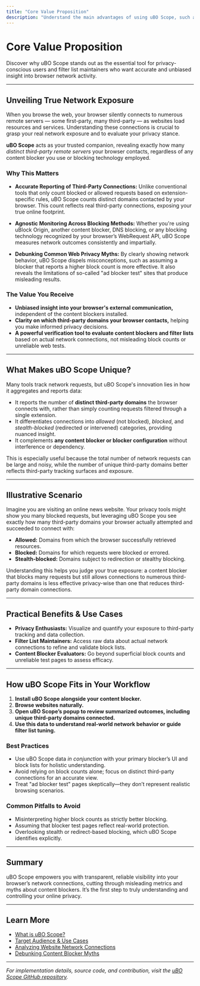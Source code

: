 ```yaml
---
title: "Core Value Proposition"
description: "Understand the main advantages of using uBO Scope, such as accurate reporting of third-party connections, agnostic monitoring regardless of which content blockers are in use, and the ability to dispel common misconceptions about web privacy and ad blockers."
---
```


# Core Value Proposition

Discover why uBO Scope stands out as the essential tool for privacy-conscious users and filter list maintainers who want accurate and unbiased insight into browser network activity.

---

## Unveiling True Network Exposure

When you browse the web, your browser silently connects to numerous remote servers — some first-party, many third-party — as websites load resources and services. Understanding these connections is crucial to grasp your real network exposure and to evaluate your privacy stance.

**uBO Scope** acts as your trusted companion, revealing exactly how many _distinct third-party remote servers_ your browser contacts, regardless of any content blocker you use or blocking technology employed.

### Why This Matters

- **Accurate Reporting of Third-Party Connections:** Unlike conventional tools that only count blocked or allowed requests based on extension-specific rules, uBO Scope counts distinct domains contacted by your browser. This count reflects real third-party connections, exposing your true online footprint.

- **Agnostic Monitoring Across Blocking Methods:** Whether you're using uBlock Origin, another content blocker, DNS blocking, or any blocking technology recognized by your browser’s WebRequest API, uBO Scope measures network outcomes consistently and impartially.

- **Debunking Common Web Privacy Myths:** By clearly showing network behavior, uBO Scope dispels misconceptions, such as assuming a blocker that reports a higher block count is more effective. It also reveals the limitations of so-called "ad blocker test" sites that produce misleading results.

### The Value You Receive

- **Unbiased insight into your browser's external communication,** independent of the content blockers installed.
- **Clarity on which third-party domains your browser contacts,** helping you make informed privacy decisions.
- **A powerful verification tool to evaluate content blockers and filter lists** based on actual network connections, not misleading block counts or unreliable web tests.

---

## What Makes uBO Scope Unique?

Many tools track network requests, but uBO Scope's innovation lies in how it aggregates and reports data:

- It reports the number of **distinct third-party domains** the browser connects with, rather than simply counting requests filtered through a single extension.
- It differentiates connections into _allowed_ (not blocked), _blocked_, and _stealth-blocked_ (redirected or intervened) categories, providing nuanced insight.
- It complements **any content blocker or blocker configuration** without interference or dependency.

This is especially useful because the total number of network requests can be large and noisy, while the number of unique third-party domains better reflects third-party tracking surfaces and exposure.

---

## Illustrative Scenario

Imagine you are visiting an online news website. Your privacy tools might show you many blocked requests, but leveraging uBO Scope you see exactly how many third-party domains your browser actually attempted and succeeded to connect with:

- **Allowed:** Domains from which the browser successfully retrieved resources.
- **Blocked:** Domains for which requests were blocked or errored.
- **Stealth-blocked:** Domains subject to redirection or stealthy blocking.

Understanding this helps you judge your true exposure: a content blocker that blocks many requests but still allows connections to numerous third-party domains is less effective privacy-wise than one that reduces third-party domain connections.

---

## Practical Benefits & Use Cases

- **Privacy Enthusiasts:** Visualize and quantify your exposure to third-party tracking and data collection.
- **Filter List Maintainers:** Access raw data about actual network connections to refine and validate block lists.
- **Content Blocker Evaluators:** Go beyond superficial block counts and unreliable test pages to assess efficacy.

---

## How uBO Scope Fits in Your Workflow

1. **Install uBO Scope alongside your content blocker.**
2. **Browse websites naturally.**
3. **Open uBO Scope’s popup to review summarized outcomes, including unique third-party domains connected.**
4. **Use this data to understand real-world network behavior or guide filter list tuning.**

### Best Practices

- Use uBO Scope data _in conjunction_ with your primary blocker’s UI and block lists for holistic understanding.
- Avoid relying on block counts alone; focus on distinct third-party connections for an accurate view.
- Treat "ad blocker test" pages skeptically—they don’t represent realistic browsing scenarios.

### Common Pitfalls to Avoid

- Misinterpreting higher block counts as strictly better blocking.
- Assuming that blocker test pages reflect real-world protection.
- Overlooking stealth or redirect-based blocking, which uBO Scope identifies explicitly.

---

## Summary

uBO Scope empowers you with transparent, reliable visibility into your browser’s network connections, cutting through misleading metrics and myths about content blockers. It’s the first step to truly understanding and controlling your online privacy.

---

## Learn More

- [What is uBO Scope?](overview/product-introduction/what-is-ubo-scope)
- [Target Audience & Use Cases](overview/product-introduction/target-audience-use-cases)
- [Analyzing Website Network Connections](guides/real-world-usage/analyzing-website-network-connections)
- [Debunking Content Blocker Myths](guides/real-world-usage/debunking-content-blocker-myths)

---

_For implementation details, source code, and contribution, visit the [uBO Scope GitHub repository](https://github.com/gorhill/uBO-Scope)._